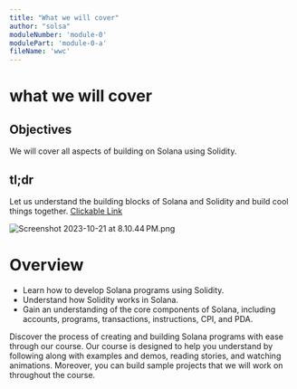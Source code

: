 ```yaml
---
title: "What we will cover"
author: "solsa"
moduleNumber: 'module-0'
modulePart: 'module-0-a'
fileName: 'wwc'
---
```


# what we will cover

## Objectives

We will cover all aspects of building on Solana using Solidity.

## tl;dr

Let us understand the building blocks of Solana and Solidity and build cool things together.
[Clickable Link](https://github.com/user/repo/blob/branch/other_file.md)

![Screenshot 2023-10-21 at 8.10.44 PM.png](https://i0.wp.com/picjumbo.com/wp-content/uploads/abstract-fantasy-autumn-nature-scenery-wallpaper-free-photo.jpg?w=600&quality=80)

# Overview

- Learn how to develop Solana programs using Solidity.
- Understand how Solidity works in Solana.
- Gain an understanding of the core components of Solana, including accounts, programs, transactions, instructions, CPI, and PDA.

Discover the process of creating and building Solana programs with ease through our course. Our course is designed to help you understand by following along with examples and demos, reading stories, and watching animations. Moreover, you can build sample projects that we will work on throughout the course.
